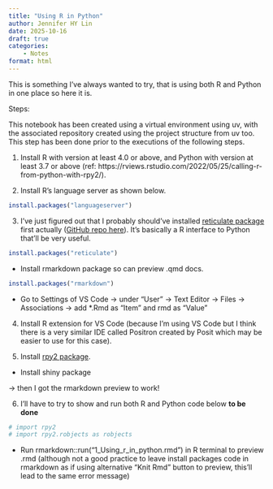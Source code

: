 ```yaml
---
title: "Using R in Python"
author: Jennifer HY Lin
date: 2025-10-16
draft: true
categories: 
    - Notes
format: html
---
```


This is something I've always wanted to try, that is using both R and Python in one place so here it is. 

Steps:

This notebook has been created using a virtual environment using uv, with the associated repository created using the project structure from uv too. This step has been done prior to the executions of the following steps.

1. Install R with version at least 4.0 or above, and Python with version at least 3.7 or above (ref: https://rviews.rstudio.com/2022/05/25/calling-r-from-python-with-rpy2/).


2. Install R's language server as shown below.

```r
install.packages("languageserver")
```

3. I've just figured out that I probably should've installed [reticulate package](https://rstudio.github.io/reticulate/) first actually ([GitHub repo here](https://github.com/rstudio/reticulate/)). It's basically a R interface to Python that'll be very useful.

```r
install.packages("reticulate")
```

* Install rmarkdown package so can preview .qmd docs.

```r
install.packages("rmarkdown")
```

* Go to Settings of VS Code -> under "User" -> Text Editor -> Files -> Associations -> add *.Rmd as "Item" and rmd as "Value"

4. Install R extension for VS Code (because I'm using VS Code but I think there is a very similar IDE called Positron created by Posit which may be easier to use for this case).

5. Install [rpy2 package](https://github.com/rpy2/rpy2).

* Install shiny package

-> then I got the rmarkdown preview to work!

6. I'll have to try to show and run both R and Python code below **to be done**


```python
# import rpy2
# import rpy2.robjects as robjects
```

* Run rmarkdown::run("1_Using_r_in_python.rmd") in R terminal to preview .rmd 
(although not a good practice to leave install packages code in rmarkdown as if using alternative "Knit Rmd" button to preview, this'll lead to the same error message)